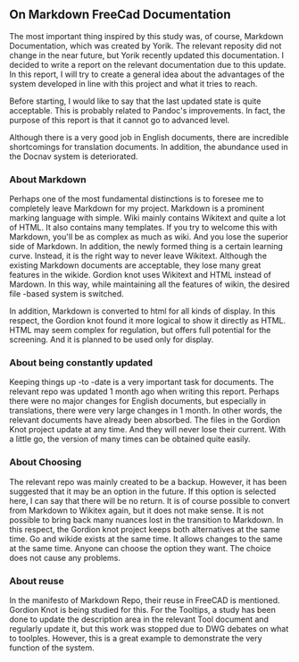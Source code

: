 == On Markdown FreeCad Documentation ==

The most important thing inspired by this study was, of course, Markdown Documentation, which was created by Yorik. The relevant reposity did not change in the near future, but Yorik recently updated this documentation. I decided to write a report on the relevant documentation due to this update. In this report, I will try to create a general idea about the advantages of the system developed in line with this project and what it tries to reach. 

Before starting, I would like to say that the last updated state is quite acceptable. This is probably related to Pandoc's improvements. In fact, the purpose of this report is that it cannot go to advanced level.

Although there is a very good job in English documents, there are incredible shortcomings for translation documents. In addition, the abundance used in the Docnav system is deteriorated.

=== About Markdown ===

Perhaps one of the most fundamental distinctions is to foresee me to completely leave Markdown for my project. Markdown is a prominent marking language with simple. Wiki mainly contains Wikitext and quite a lot of HTML. It also contains many templates. If you try to welcome this with Markdown, you'll be as complex as much as wiki. And you lose the superior side of Markdown. In addition, the newly formed thing is a certain learning curve. Instead, it is the right way to never leave Wikitext. Although the existing Markdown documents are acceptable, they lose many great features in the wikide. Gordion knot uses Wikitext and HTML instead of Mardown. In this way, while maintaining all the features of wikin, the desired file -based system is switched.

In addition, Markdown is converted to html for all kinds of display. In this respect, the Gordion knot found it more logical to show it directly as HTML. HTML may seem complex for regulation, but offers full potential for the screening. And it is planned to be used only for display.

=== About being constantly updated === 

Keeping things up -to -date is a very important task for documents. The relevant repo was updated 1 month ago when writing this report. Perhaps there were no major changes for English documents, but especially in translations, there were very large changes in 1 month. In other words, the relevant documents have already been absorbed. The files in the Gordion Knot project update at any time. And they will never lose their current. With a little go, the version of many times can be obtained quite easily. 

=== About Choosing ===

The relevant repo was mainly created to be a backup. However, it has been suggested that it may be an option in the future. If this option is selected here, I can say that there will be no return. It is of course possible to convert from Markdown to Wikitex again, but it does not make sense. It is not possible to bring back many nuances lost in the transition to Markdown. In this respect, the Gordion knot project keeps both alternatives at the same time. Go and wikide exists at the same time. It allows changes to the same at the same time. Anyone can choose the option they want. The choice does not cause any problems.

=== About reuse ===

In the manifesto of Markdown Repo, their reuse in FreeCAD is mentioned. Gordion Knot is being studied for this. For the Tooltips, a study has been done to update the description area in the relevant Tool document and regularly update it, but this work was stopped due to DWG debates on what to toolples. However, this is a great example to demonstrate the very function of the system.
